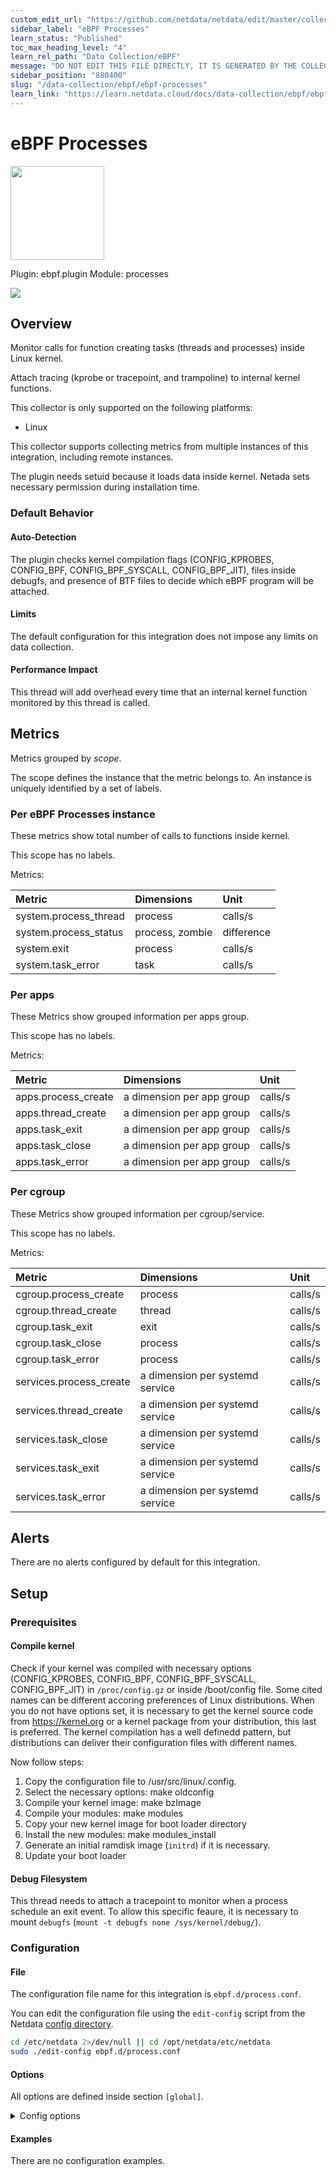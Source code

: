 ```yaml
---
custom_edit_url: "https://github.com/netdata/netdata/edit/master/collectors/ebpf.plugin/metadata.yaml"
sidebar_label: "eBPF Processes"
learn_status: "Published"
toc_max_heading_level: "4"
learn_rel_path: "Data Collection/eBPF"
message: "DO NOT EDIT THIS FILE DIRECTLY, IT IS GENERATED BY THE COLLECTOR'S metadata.yaml FILE"
sidebar_position: "880400"
slug: "/data-collection/ebpf/ebpf-processes"
learn_link: "https://learn.netdata.cloud/docs/data-collection/ebpf/ebpf-processes"
---
```



# eBPF Processes


<img src="https://netdata.cloud/img/ebpf.jpg" width="150"/>


Plugin: ebpf.plugin
Module: processes

<img src="https://img.shields.io/badge/maintained%20by-Netdata-%2300ab44" />

## Overview

Monitor calls for function creating tasks (threads and processes) inside Linux kernel.

Attach tracing (kprobe or tracepoint, and trampoline) to internal kernel functions.

This collector is only supported on the following platforms:

- Linux

This collector supports collecting metrics from multiple instances of this integration, including remote instances.

The plugin needs setuid because it loads data inside kernel. Netada sets necessary permission during installation time.

### Default Behavior

#### Auto-Detection

The plugin checks kernel compilation flags (CONFIG_KPROBES, CONFIG_BPF, CONFIG_BPF_SYSCALL, CONFIG_BPF_JIT), files inside debugfs, and presence of BTF files to decide which eBPF program will be attached.

#### Limits

The default configuration for this integration does not impose any limits on data collection.

#### Performance Impact

This thread will add overhead every time that an internal kernel function monitored by this thread is called.


## Metrics

Metrics grouped by *scope*.

The scope defines the instance that the metric belongs to. An instance is uniquely identified by a set of labels.



### Per eBPF Processes instance

These metrics show total number of calls to functions inside kernel.

This scope has no labels.

Metrics:

| Metric | Dimensions | Unit |
|:------|:----------|:----|
| system.process_thread | process | calls/s |
| system.process_status | process, zombie | difference |
| system.exit | process | calls/s |
| system.task_error | task | calls/s |

### Per apps

These Metrics show grouped information per apps group.

This scope has no labels.

Metrics:

| Metric | Dimensions | Unit |
|:------|:----------|:----|
| apps.process_create | a dimension per app group | calls/s |
| apps.thread_create | a dimension per app group | calls/s |
| apps.task_exit | a dimension per app group | calls/s |
| apps.task_close | a dimension per app group | calls/s |
| apps.task_error | a dimension per app group | calls/s |

### Per cgroup

These Metrics show grouped information per cgroup/service.

This scope has no labels.

Metrics:

| Metric | Dimensions | Unit |
|:------|:----------|:----|
| cgroup.process_create | process | calls/s |
| cgroup.thread_create | thread | calls/s |
| cgroup.task_exit | exit | calls/s |
| cgroup.task_close | process | calls/s |
| cgroup.task_error | process | calls/s |
| services.process_create | a dimension per systemd service | calls/s |
| services.thread_create | a dimension per systemd service | calls/s |
| services.task_close | a dimension per systemd service | calls/s |
| services.task_exit | a dimension per systemd service | calls/s |
| services.task_error | a dimension per systemd service | calls/s |



## Alerts

There are no alerts configured by default for this integration.


## Setup

### Prerequisites

#### Compile kernel

Check if your kernel was compiled with necessary options (CONFIG_KPROBES, CONFIG_BPF, CONFIG_BPF_SYSCALL, CONFIG_BPF_JIT) in `/proc/config.gz` or inside /boot/config file. Some cited names can be different accoring preferences of Linux distributions.
When you do not have options set, it is necessary to get the kernel source code from https://kernel.org or a kernel package from your distribution, this last is preferred. The kernel compilation has a well definedd pattern, but distributions can deliver their configuration files
with different names.

Now follow steps:
1. Copy the configuration file to /usr/src/linux/.config.
2. Select the necessary options: make oldconfig
3. Compile your kernel image: make bzImage
4. Compile your modules: make modules
5. Copy your new kernel image for boot loader directory
6. Install the new modules: make modules_install
7. Generate an initial ramdisk image (`initrd`) if it is necessary.
8. Update your boot loader


#### Debug Filesystem

This thread needs to attach a tracepoint to monitor when a process schedule an exit event. To allow this specific feaure, it is necessary to mount `debugfs` (`mount -t debugfs none /sys/kernel/debug/`).



### Configuration

#### File

The configuration file name for this integration is `ebpf.d/process.conf`.


You can edit the configuration file using the `edit-config` script from the
Netdata [config directory](/docs/configuring/configuration#the-netdata-config-directory).

```bash
cd /etc/netdata 2>/dev/null || cd /opt/netdata/etc/netdata
sudo ./edit-config ebpf.d/process.conf
```
#### Options

All options are defined inside section `[global]`.


<details><summary>Config options</summary>

| Name | Description | Default | Required |
|:----|:-----------|:-------|:--------:|
| update every | Data collection frequency. | 5 | False |
| ebpf load mode | Define whether plugin will monitor the call (`entry`) for the functions or it will also monitor the return (`return`). | entry | False |
| apps | Enable or disable integration with apps.plugin | no | False |
| cgroups | Enable or disable integration with cgroup.plugin | no | False |
| pid table size | Number of elements stored inside hash tables used to monitor calls per PID. | 32768 | False |
| ebpf type format | Define the file type to load an eBPF program. Three options are available: `legacy` (Attach only `kprobe`), `co-re` (Plugin tries to use `trampoline` when available), and `auto` (plugin check OS configuration before to load). | auto | False |
| ebpf co-re tracing | Select the attach method used by plugin when `co-re` is defined in previous option. Two options are available: `trampoline` (Option with lowest overhead), and `probe` (the same of legacy code). This plugin will always try to attach a tracepoint, so option here will impact only function used to monitor task (thread and process) creation. | trampoline | False |
| maps per core | Define how plugin will load their hash maps. When enabled (`yes`) plugin will load one hash table per core, instead to have centralized information. | yes | False |
| lifetime | Set default lifetime for thread when enabled by cloud. | 300 | False |

</details>

#### Examples
There are no configuration examples.


